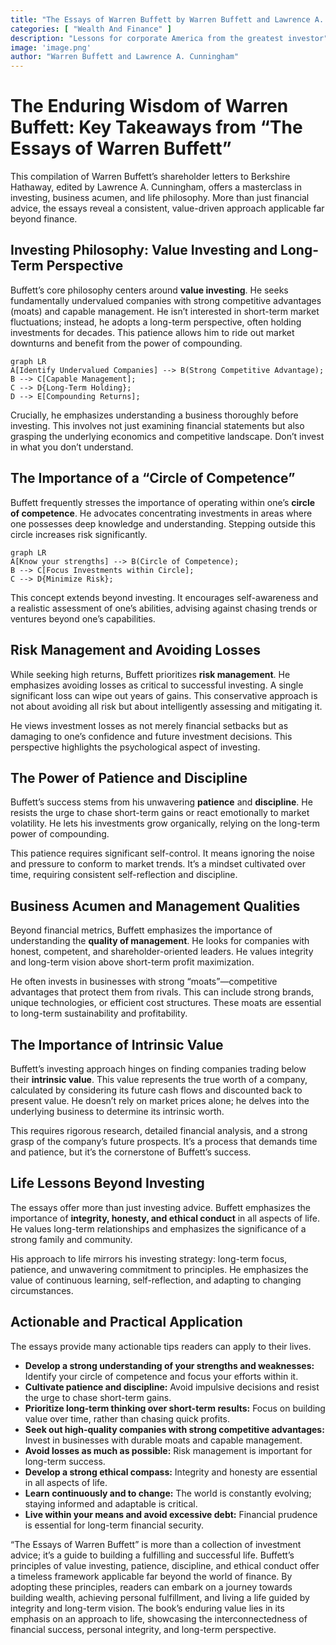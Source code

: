 ```yaml
---
title: "The Essays of Warren Buffett by Warren Buffett and Lawrence A. Cunningham"
categories: [ "Wealth And Finance" ]
description: "Lessons for corporate America from the greatest investor"
image: 'image.png'
author: "Warren Buffett and Lawrence A. Cunningham"
---
```

# The Enduring Wisdom of Warren Buffett: Key Takeaways from "The Essays of Warren Buffett"

This compilation of Warren Buffett's shareholder letters to Berkshire Hathaway, edited by Lawrence A. Cunningham, offers a masterclass in investing, business acumen, and life philosophy. More than just financial advice, the essays reveal a consistent, value-driven approach applicable far beyond finance.


##  Investing Philosophy:  Value Investing and Long-Term Perspective

Buffett's core philosophy centers around **value investing**. He seeks fundamentally undervalued companies with strong competitive advantages (moats) and capable management.  He isn't interested in short-term market fluctuations; instead, he adopts a long-term perspective, often holding investments for decades.  This patience allows him to ride out market downturns and benefit from the power of compounding.

```mermaid
graph LR
A[Identify Undervalued Companies] --> B(Strong Competitive Advantage);
B --> C[Capable Management];
C --> D{Long-Term Holding};
D --> E[Compounding Returns];
```

Crucially,  he emphasizes understanding a business thoroughly before investing. This involves not just examining financial statements but also grasping the underlying economics and competitive landscape.  Don't invest in what you don't understand.


##  The Importance of a "Circle of Competence"

Buffett frequently stresses the importance of operating within one's **circle of competence**.  He advocates concentrating investments in areas where one possesses deep knowledge and understanding.  Stepping outside this circle increases risk significantly.

```mermaid
graph LR
A[Know your strengths] --> B(Circle of Competence);
B --> C[Focus Investments within Circle];
C --> D{Minimize Risk};
```

This concept extends beyond investing.  It encourages self-awareness and a realistic assessment of one's abilities, advising against chasing trends or ventures beyond one's capabilities.


##  Risk Management and Avoiding Losses

While seeking high returns, Buffett prioritizes **risk management**. He emphasizes avoiding losses as critical to successful investing.  A single significant loss can wipe out years of gains.  This conservative approach is not about avoiding all risk but about intelligently assessing and mitigating it.

He views investment losses as not merely financial setbacks but as damaging to one's confidence and future investment decisions. This perspective highlights the psychological aspect of investing.


##  The Power of Patience and Discipline

Buffett's success stems from his unwavering **patience** and **discipline**. He resists the urge to chase short-term gains or react emotionally to market volatility. He lets his investments grow organically, relying on the long-term power of compounding.

This patience requires significant self-control. It means ignoring the noise and pressure to conform to market trends.  It's a mindset cultivated over time, requiring consistent self-reflection and discipline.


##  Business Acumen and Management Qualities

Beyond financial metrics, Buffett emphasizes the importance of understanding the **quality of management**. He looks for companies with honest, competent, and shareholder-oriented leaders. He values integrity and long-term vision above short-term profit maximization.

He often invests in businesses with strong "moats"—competitive advantages that protect them from rivals. This can include strong brands, unique technologies, or efficient cost structures. These moats are essential to long-term sustainability and profitability.


##  The Importance of Intrinsic Value

Buffett’s investing approach hinges on finding companies trading below their **intrinsic value**. This value represents the true worth of a company, calculated by considering its future cash flows and discounted back to present value.  He doesn't rely on market prices alone; he delves into the underlying business to determine its intrinsic worth.

This requires rigorous research, detailed financial analysis, and a strong grasp of the company's future prospects. It’s a process that demands time and patience, but it's the cornerstone of Buffett's success.


##  Life Lessons Beyond Investing

The essays offer more than just investing advice. Buffett emphasizes the importance of **integrity, honesty, and ethical conduct** in all aspects of life. He values long-term relationships and emphasizes the significance of a strong family and community.

His approach to life mirrors his investing strategy: long-term focus, patience, and unwavering commitment to principles. He emphasizes the value of continuous learning, self-reflection, and adapting to changing circumstances.


## Actionable and Practical Application

The essays provide many actionable tips readers can apply to their lives.

* **Develop a strong understanding of your strengths and weaknesses:** Identify your circle of competence and focus your efforts within it.
* **Cultivate patience and discipline:** Avoid impulsive decisions and resist the urge to chase short-term gains.
* **Prioritize long-term thinking over short-term results:**  Focus on building value over time, rather than chasing quick profits.
* **Seek out high-quality companies with strong competitive advantages:** Invest in businesses with durable moats and capable management.
* **Avoid losses as much as possible:** Risk management is important for long-term success.
* **Develop a strong ethical compass:** Integrity and honesty are essential in all aspects of life.
* **Learn continuously and to change:** The world is constantly evolving; staying informed and adaptable is critical.
* **Live within your means and avoid excessive debt:**  Financial prudence is essential for long-term financial security.




"The Essays of Warren Buffett" is more than a collection of investment advice; it's a guide to building a fulfilling and successful life. Buffett's principles of value investing, patience, discipline, and ethical conduct offer a timeless framework applicable far beyond the world of finance. By adopting these principles, readers can embark on a journey towards building wealth, achieving personal fulfillment, and living a life guided by integrity and long-term vision.  The book's enduring value lies in its emphasis on an approach to life, showcasing the interconnectedness of financial success, personal integrity, and long-term perspective.

